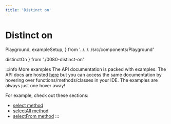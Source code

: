 ```yaml
---
title: 'Distinct on'
---
```


# Distinct on

  Playground,
  exampleSetup,
} from '../../../src/components/Playground'

  distinctOn
} from './0080-distinct-on'

<div style={{ marginBottom: '1em' }}>
  <Playground code={distinctOn} setupCode={exampleSetup} />
</div>

:::info More examples
The API documentation is packed with examples. The API docs are hosted [here](https://kysely-org.github.io/kysely/)
but you can access the same documentation by hovering over functions/methods/classes in your IDE. The examples are always
just one hover away!

For example, check out these sections:
 - [select method](https://kysely-org.github.io/kysely/classes/SelectQueryBuilder.html#select)
 - [selectAll method](https://kysely-org.github.io/kysely/classes/SelectQueryBuilder.html#selectAll)
 - [selectFrom method](https://kysely-org.github.io/kysely/classes/Kysely.html#selectFrom)
:::
